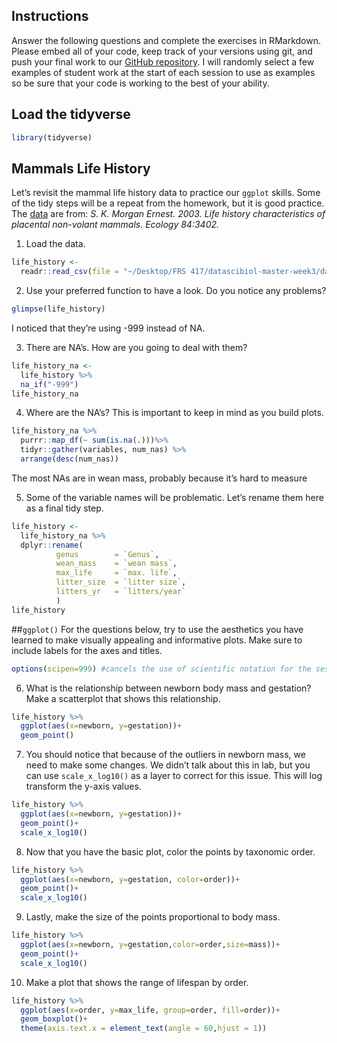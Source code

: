 
## Instructions
Answer the following questions and complete the exercises in RMarkdown. Please embed all of your code, keep track of your versions using git, and push your final work to our [GitHub repository](https://github.com/FRS417-DataScienceBiologists). I will randomly select a few examples of student work at the start of each session to use as examples so be sure that your code is working to the best of your ability.

## Load the tidyverse
```r
library(tidyverse)
```

## Mammals Life History
Let's revisit the mammal life history data to practice our `ggplot` skills. Some of the tidy steps will be a repeat from the homework, but it is good practice. The [data](http://esapubs.org/archive/ecol/E084/093/) are from: *S. K. Morgan Ernest. 2003. Life history characteristics of placental non-volant mammals. Ecology 84:3402.*

1. Load the data.
```r
life_history <-
  readr::read_csv(file = "~/Desktop/FRS 417/datascibiol-master-week3/data/mammal_lifehistories_v2.csv")
```

2. Use your preferred function to have a look. Do you notice any problems?
```r
glimpse(life_history)
```
I noticed that they're using -999 instead of NA.

3. There are NA's. How are you going to deal with them?
```r
life_history_na <-
  life_history %>% 
  na_if("-999")
life_history_na
```


4. Where are the NA's? This is important to keep in mind as you build plots.
```r
life_history_na %>%
  purrr::map_df(~ sum(is.na(.)))%>% 
  tidyr::gather(variables, num_nas) %>% 
  arrange(desc(num_nas))
```
The most NAs are in wean mass, probably because it's hard to measure


5. Some of the variable names will be problematic. Let's rename them here as a final tidy step.
```r
life_history <- 
  life_history_na %>%  
  dplyr::rename(
          genus        = `Genus`,
          wean_mass    = `wean mass`,
          max_life     = `max. life`,
          litter_size  = `litter size`,
          litters_yr   = `litters/year`
          )
life_history
```

##`ggplot()`
For the questions below, try to use the aesthetics you have learned to make visually appealing and informative plots. Make sure to include labels for the axes and titles.
```r
options(scipen=999) #cancels the use of scientific notation for the session
```

6. What is the relationship between newborn body mass and gestation? Make a scatterplot that shows this relationship. 
```r
life_history %>% 
  ggplot(aes(x=newborn, y=gestation))+
  geom_point()
```

7. You should notice that because of the outliers in newborn mass, we need to make some changes. We didn't talk about this in lab, but you can use `scale_x_log10()` as a layer to correct for this issue. This will log transform the y-axis values.
```r
life_history %>% 
  ggplot(aes(x=newborn, y=gestation))+
  geom_point()+
  scale_x_log10()
```

8. Now that you have the basic plot, color the points by taxonomic order.
```r
life_history %>% 
  ggplot(aes(x=newborn, y=gestation, color=order))+
  geom_point()+
  scale_x_log10()
```


9. Lastly, make the size of the points proportional to body mass.
```r
life_history %>% 
  ggplot(aes(x=newborn, y=gestation,color=order,size=mass))+
  geom_point()+
  scale_x_log10()
```

10. Make a plot that shows the range of lifespan by order.
```r
life_history %>% 
  ggplot(aes(x=order, y=max_life, group=order, fill=order))+
  geom_boxplot()+
  theme(axis.text.x = element_text(angle = 60,hjust = 1))
```


